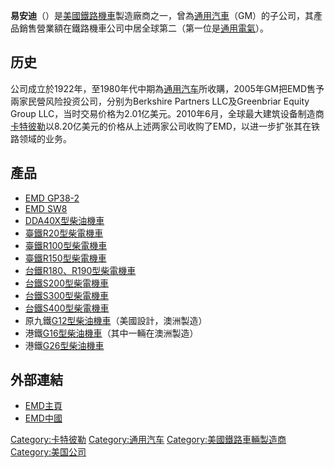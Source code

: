 {{noteTA
|G1=Railway
}}

{{Infobox Company
| name             = 易安迪（EMD）
| name_en          = Electro-Motive Diesel, Inc.
| company_logo     = [[File:Electro-Motive_Diesel_logo.png|280px]]
| caption          = 
| type             = [[私人公司|私人公司]]
| predecessor      = 
| successor        = 
| foundation       = {{USA}}[[俄亥俄州|俄亥俄州]][[克里夫蘭_(俄亥俄州)|克里夫蘭]]<br/>（{{Start date|1922|08|31}}）
| founder          = Harold L. Hamilton<br>Paul Turner
| defunct          = 
| location    = {{USA}}[[伊利诺伊州|伊利诺伊州]][[拉格兰奇_(伊利诺伊州)|拉格兰奇]]
| area_served      = 环球
| key_people       =
| industry         = 铁路设备、能源工业
| products         = [[铁路机车|铁路机车]]、[[柴油机|柴油机]]
| services         = 
| revenue          = 
| operating_income = 
| net_income       =  
| assets           = 
| equity           = 
| owner            = 
| num_employees    = 3260（2008年）
| parent           = 
| divisions        = 
| subsid           = 
| homepage         = http://www.emdiesels.com/
| footnotes        = 
| intl             = 
}}
'''易安迪'''（{{lang-en|Electro-Motive Diesel}}）是[[美國|美國]][[鐵路機車|鐵路機車]]製造廠商之一，曾為[[通用汽車|通用汽車]]（GM）的子公司，其產品銷售營業額在鐵路機車公司中居全球第二（第一位是[[通用電氣|通用電氣]]）。

==历史==
公司成立於1922年，至1980年代中期為[[通用汽车|通用汽车]]所收購，2005年GM把EMD售予兩家民營风险投资公司，分别为Berkshire Partners LLC及Greenbriar Equity Group LLC，当时交易价格为2.01亿美元。2010年6月，全球最大建筑设备制造商[[卡特彼勒|卡特彼勒]]以8.20亿美元的价格从上述两家公司收购了EMD，以进一步扩张其在铁路领域的业务。

==產品==
* [[EMD_GP38-2|EMD GP38-2]]
* [[EMD_SW8|EMD SW8]]
* [[DDA40X型柴油機車|DDA40X型柴油機車]]
*[[台鐵R20型柴電機車|臺鐵R20型柴電機車]]
* [[臺鐵R100型柴電機車|臺鐵R100型柴電機車]]
* [[臺鐵R150型柴電機車|臺鐵R150型柴電機車]]
*[[台鐵R180、R190型柴電機車|台鐵R180、R190型柴電機車]]
*[[台鐵S200型柴電機車|台鐵S200型柴電機車]]
*[[台鐵S300型柴電機車|台鐵S300型柴電機車]]
*[[台鐵S400型柴電機車|台鐵S400型柴電機車]]
*原九鐵[[G12型柴油機車|G12型柴油機車]]（美國設計，澳洲製造）
*港鐵[[G16型柴油機車|G16型柴油機車]]（其中一輛在澳洲製造）
*港鐵[[G26型柴油機車|G26型柴油機車]]

==外部連結==
{{Commonscat|EMD locomotives}}
*[http://www.emdiesels.com EMD主頁] {{Wayback|url=http://www.emdiesels.com/ |date=20090309093351 }} {{en}}
*[https://web.archive.org/web/20100730192336/http://www.emd-china.com.cn/ EMD中國]

{{US-rail-stub|E}}
{{Company-stub}}
[[Category:卡特彼勒|Category:卡特彼勒]]
[[Category:通用汽车|Category:通用汽车]]
[[Category:美國鐵路車輛製造商|Category:美國鐵路車輛製造商]]
[[Category:美国公司|Category:美国公司]]